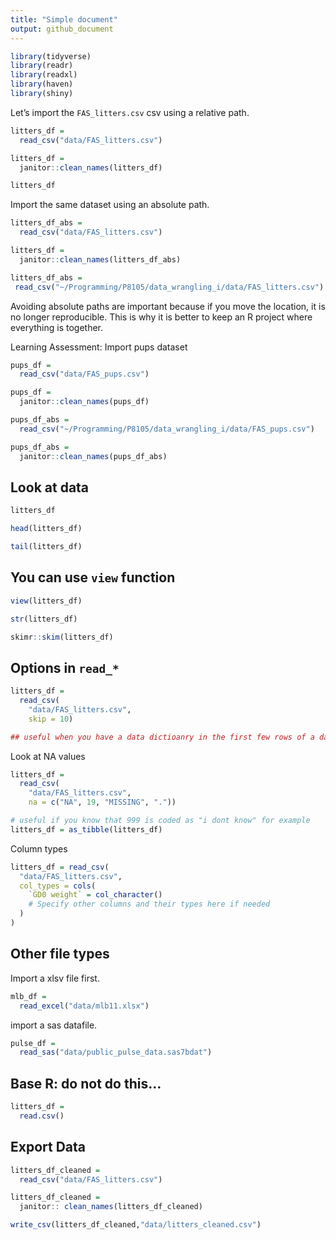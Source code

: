 ```yaml
---
title: "Simple document"
output: github_document
---
```


```r
library(tidyverse)
library(readr)
library(readxl)
library(haven)
library(shiny)
```



Let's import the `FAS_litters.csv` csv using a relative path.
```r
litters_df = 
  read_csv("data/FAS_litters.csv")

litters_df =
  janitor::clean_names(litters_df)

litters_df 
```

Import the same dataset using an absolute path.
```r
litters_df_abs = 
  read_csv("data/FAS_litters.csv")

litters_df =
  janitor::clean_names(litters_df_abs)

litters_df_abs = 
 read_csv("~/Programming/P8105/data_wrangling_i/data/FAS_litters.csv")
```
Avoiding absolute paths are important because if you move the location, it is no longer reproducible. This is why it is better to keep an R project where everything is together.

Learning Assessment: Import pups dataset
```r
pups_df = 
  read_csv("data/FAS_pups.csv")

pups_df =
  janitor::clean_names(pups_df)

pups_df_abs = 
  read_csv("~/Programming/P8105/data_wrangling_i/data/FAS_pups.csv")

pups_df_abs =
  janitor::clean_names(pups_df_abs)
```

## Look at data
```r
litters_df

head(litters_df)

tail(litters_df)
```

## You can use `view` function
```r
view(litters_df)
```

```r
str(litters_df)

skimr::skim(litters_df)
```

## Options in `read_*`


```r
litters_df = 
  read_csv(
    "data/FAS_litters.csv",
    skip = 10)

## useful when you have a data dictioanry in the first few rows of a dataset
```


Look at NA values

```r
litters_df = 
  read_csv(
    "data/FAS_litters.csv",
    na = c("NA", 19, "MISSING", "."))

# useful if you know that 999 is coded as "i dont know" for example 
litters_df = as_tibble(litters_df)
```

Column types 
```r
litters_df = read_csv(
  "data/FAS_litters.csv",
  col_types = cols(
    `GD0 weight` = col_character()
    # Specify other columns and their types here if needed
  )
)

```

## Other file types

 Import a xlsv file first.

```r
mlb_df = 
  read_excel("data/mlb11.xlsx")
```

import a sas datafile.

```r
pulse_df = 
  read_sas("data/public_pulse_data.sas7bdat")
```


## Base R: do not do this...
```r
litters_df = 
  read.csv()

```



## Export Data

```r
litters_df_cleaned = 
  read_csv("data/FAS_litters.csv")

litters_df_cleaned = 
  janitor:: clean_names(litters_df_cleaned)

write_csv(litters_df_cleaned,"data/litters_cleaned.csv")
```


